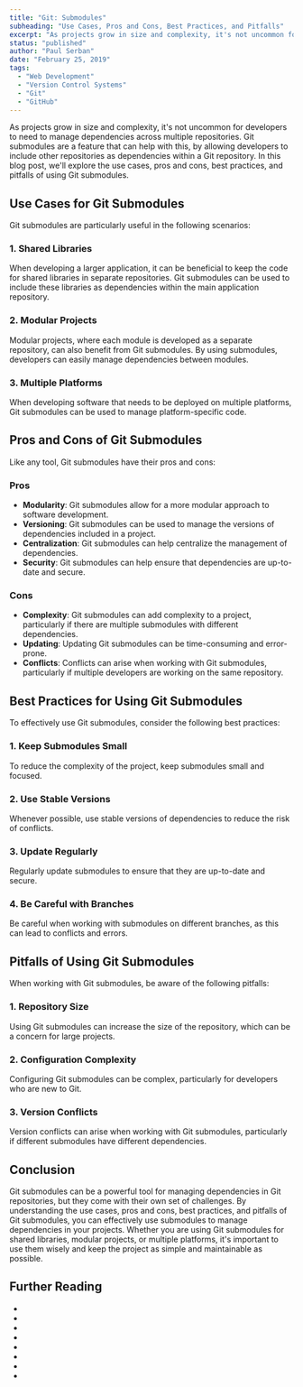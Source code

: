 ```yaml
---
title: "Git: Submodules"
subheading: "Use Cases, Pros and Cons, Best Practices, and Pitfalls"
excerpt: "As projects grow in size and complexity, it's not uncommon for developers to need to manage dependencies across multiple repositories. Git submodules are a feature that can help with this, by allowing developers to include other repositories as dependencies within a Git repository. In this blog post, we'll explore the use cases, pros and cons, best practices, and pitfalls of using Git submodules."
status: "published"
author: "Paul Serban"
date: "February 25, 2019"
tags:
  - "Web Development"
  - "Version Control Systems"
  - "Git"
  - "GitHub"
---
```


As projects grow in size and complexity, it's not uncommon for developers to need to manage dependencies across multiple repositories. Git submodules are a feature that can help with this, by allowing developers to include other repositories as dependencies within a Git repository. In this blog post, we'll explore the use cases, pros and cons, best practices, and pitfalls of using Git submodules.

## Use Cases for Git Submodules

Git submodules are particularly useful in the following scenarios:

### 1. Shared Libraries

When developing a larger application, it can be beneficial to keep the code for shared libraries in separate repositories. Git submodules can be used to include these libraries as dependencies within the main application repository.

### 2. Modular Projects

Modular projects, where each module is developed as a separate repository, can also benefit from Git submodules. By using submodules, developers can easily manage dependencies between modules.

### 3. Multiple Platforms

When developing software that needs to be deployed on multiple platforms, Git submodules can be used to manage platform-specific code.

## Pros and Cons of Git Submodules

Like any tool, Git submodules have their pros and cons:

### Pros

- **Modularity**: Git submodules allow for a more modular approach to software development.
- **Versioning**: Git submodules can be used to manage the versions of dependencies included in a project.
- **Centralization**: Git submodules can help centralize the management of dependencies.
- **Security**: Git submodules can help ensure that dependencies are up-to-date and secure.

### Cons

- **Complexity**: Git submodules can add complexity to a project, particularly if there are multiple submodules with different dependencies.
- **Updating**: Updating Git submodules can be time-consuming and error-prone.
- **Conflicts**: Conflicts can arise when working with Git submodules, particularly if multiple developers are working on the same repository.

## Best Practices for Using Git Submodules

To effectively use Git submodules, consider the following best practices:

### 1. Keep Submodules Small

To reduce the complexity of the project, keep submodules small and focused.

### 2. Use Stable Versions

Whenever possible, use stable versions of dependencies to reduce the risk of conflicts.

### 3. Update Regularly

Regularly update submodules to ensure that they are up-to-date and secure.

### 4. Be Careful with Branches

Be careful when working with submodules on different branches, as this can lead to conflicts and errors.

## Pitfalls of Using Git Submodules

When working with Git submodules, be aware of the following pitfalls:

### 1. Repository Size

Using Git submodules can increase the size of the repository, which can be a concern for large projects.

### 2. Configuration Complexity

Configuring Git submodules can be complex, particularly for developers who are new to Git.

### 3. Version Conflicts

Version conflicts can arise when working with Git submodules, particularly if different submodules have different dependencies.

## Conclusion

Git submodules can be a powerful tool for managing dependencies in Git repositories, but they come with their own set of challenges. By understanding the use cases, pros and cons, best practices, and pitfalls of Git submodules, you can effectively use submodules to manage dependencies in your projects. Whether you are using Git submodules for shared libraries, modular projects, or multiple platforms, it's important to use them wisely and keep the project as simple and maintainable as possible.

## Further Reading
- <Link href="/blog/posts/distributed-control-systems-the-modern-standard-for-software-development" label={`Distributed Version Control Systems: The Modern Standard for Software Development`} isInternal={true} />
- <Link href="/blog/posts/git-an-introduction" label={`Git: An Introduction`} isInternal={true} />
- <Link href="/blog/posts/git-basic-concepts" label={`Git: Basic Concepts`} isInternal={true} />
- <Link href="/blog/posts/git-essentials-commands-for-effecient-version-control" label={`Mastering Git: Essential Commands for Efficient Version Control`} isInternal={true} />
- <Link href="/blog/posts/understanding-git-branching-models-a-guide-for-developers" label={`Understanding Git Branching Models: A Guide for Developers`} isInternal={true} />
- <Link href="/blog/posts/gitflow-branching-model-pros-and-cons" label={`Gitflow: Pros and Cons`} isInternal={true} />
- <Link href="/blog/posts/git-branches-cloning-merging" label={`Git: Cloning, Branches and Merging`} isInternal={true} />
- <Link href="/blog/posts/git-branching-strategies-patterns-paaractices-and-collaboration-workflows" label={`A Comprehensive Guide to Git Branching Strategies and Collaboration Workflows`} isInternal={true} />